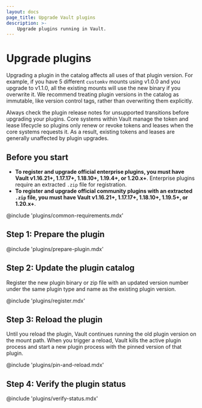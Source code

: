 ```yaml
---
layout: docs
page_title: Upgrade Vault plugins
description: >-
    Upgrade plugins running in Vault.
---
```


# Upgrade plugins

Upgrading a plugin in the catalog affects all uses of that plugin version. For
example, if you have 5 different `customkv` mounts using v1.0.0 and you upgrade
to v1.1.0, all the existing mounts will use the new binary if you overwrite it.
We recommend treating plugin versions in the catalog as immutable, like version
control tags, rather than overwriting them explicitly.

Always check the plugin release notes for unsupported transitions before
upgrading your plugins. Core systems within Vault manage the token and lease
lifecycle so plugins only renew or revoke tokens and leases when the core
systems requests it. As a result, existing tokens and leases are generally
unaffected by plugin upgrades.


## Before you start

- **To register and upgrade official enterprise plugins, you must have Vault v1.16.21+,
  1.17.17+, 1.18.10+, 1.19.4+, or 1.20.x+**.
  Enterprise plugins require an extracted `.zip` file for registration.
- **To register and upgrade official community plugins with an extracted `.zip` file, you must have
  Vault v1.16.21+, 1.17.17+, 1.18.10+, 1.19.5+, or 1.20.x+**.

@include 'plugins/common-requirements.mdx'

## Step 1: Prepare the plugin

@include 'plugins/prepare-plugin.mdx'


## Step 2: Update the plugin catalog

Register the new plugin binary or zip file with an updated version number under
the same plugin type and name as the existing plugin version.

@include 'plugins/register.mdx'


## Step 3: Reload the plugin

Until you reload the plugin, Vault continues running the old plugin version on
the mount path. When you trigger a reload, Vault kills the active plugin process
and start a new plugin process with the pinned version of that plugin.

@include 'plugins/pin-and-reload.mdx'


## Step 4: Verify the plugin status

@include 'plugins/verify-status.mdx'
